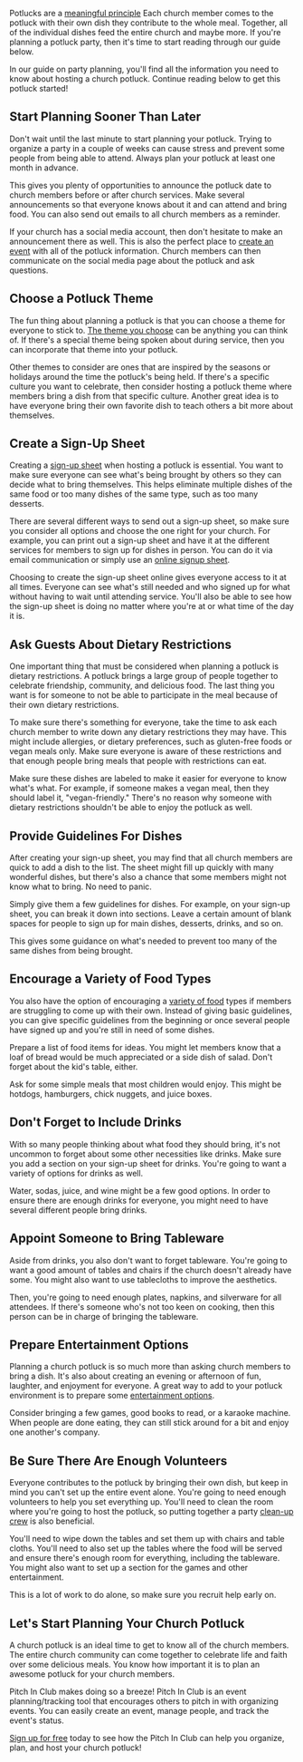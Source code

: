 <BlogImage />
<BlogInfo />

Potlucks are a
[meaningful principle](https://www.lcsun-news.com/story/life/sunlife/2016/03/18/eat-up-potlucks-still-draw-appreciative-crowd-most-everywhere/81584050/)
Each church member comes to the potluck with their own dish they contribute to the whole meal. 
Together, all of the individual dishes feed the entire church and maybe more. If you're planning a 
potluck party, then it's time to start reading through our guide below.

In our guide on party planning, you'll find all the information you need to know about hosting a church potluck. Continue reading below to get this 
potluck started!

<MobileAd />

## Start Planning Sooner Than Later

Don't wait until the last minute to start planning your potluck. Trying to organize a party in a 
couple of weeks can cause stress and prevent some people from being able to attend. Always plan 
your potluck at least one month in advance. 

This gives you plenty of opportunities to announce the potluck date to church members before or after church services. Make several announcements so that everyone knows about it and can attend and bring food. 
You can also send out emails to all church members as a reminder. 

If your church has a social media account, then don't hesitate to make an announcement there as well. This is also the perfect place to 
[create an event](https://pitchinclub.com/resources/how-to-create-event) with all of the potluck 
information. Church members can then communicate on the social media page about the potluck and 
ask questions.

<MobileAdSquare />
<DesktopAdHoriz />

## Choose a Potluck Theme

The fun thing about planning a potluck is that you can choose a theme for everyone to stick to.
[The theme you choose](https://www.thekitchn.com/10-perfect-potluck-themes-that-are-guaranteed-crowd-pleasers-22967391)
can be anything you can think of. If there's a special theme being spoken about during service, then you can incorporate 
that theme into your potluck. 

Other themes to consider are ones that are inspired by the seasons or holidays around the time the 
potluck's being held. If there's a specific culture you want to celebrate, then consider hosting 
a potluck theme where members bring a dish from that specific culture. Another great idea is to have 
everyone bring their own favorite dish to teach others a bit more about themselves. 

<MobileAdSquare />

## Create a Sign-Up Sheet 

Creating a [sign-up sheet](https://pitchinclub.com/blog/need-a-shared-task-list) 
when hosting a potluck is essential. You want to make sure everyone 
can see what's being brought by others so they can decide what to bring themselves. 
This helps eliminate multiple dishes of the same food or too many dishes of the same type, 
such as too many desserts. 

There are several different ways to send out a sign-up sheet, so make sure you consider all 
options and choose the one right for your church. For example, you can print out a sign-up 
sheet and have it at the different services for members to sign up for dishes in person. 
You can do it via email communication or simply use an [online signup sheet](https://pitchinclub.com/resources/contribution-list).

Choosing to create the sign-up sheet online gives everyone access to it at all times. Everyone 
can see what's still needed and who signed up for what without having to wait until attending 
service. You'll also be able to see how the sign-up sheet is doing no matter where you're at 
or what time of the day it is. 

<MobileAdSquare />
<DesktopAdHoriz />

## Ask Guests About Dietary Restrictions 

One important thing that must be considered when planning a potluck is dietary restrictions. 
A potluck brings a large group of people together to celebrate friendship, community, and 
delicious food. The last thing you want is for someone to not be able to participate in the 
meal because of their own dietary restrictions. 

To make sure there's something for everyone, take the time to ask each church member to write 
down any dietary restrictions they may have. This might include allergies, or dietary 
preferences, such as gluten-free foods or vegan meals only. Make sure everyone is aware of 
these restrictions and that enough people bring meals that people with restrictions can eat.

Make sure these dishes are labeled to make it easier for everyone to know what's what. For 
example, if someone makes a vegan meal, then they should label it, "vegan-friendly." 
There's no reason why someone with dietary restrictions shouldn't be able to enjoy the potluck 
as well. 

<MobileAdSquare />

## Provide Guidelines For Dishes

After creating your sign-up sheet, you may find that all church members are quick to add a 
dish to the list. The sheet might fill up quickly with many wonderful dishes, but there's 
also a chance that some members might not know what to bring. No need to panic.

Simply give them a few guidelines for dishes. For example, on your sign-up sheet, you can 
break it down into sections. Leave a certain amount of blank spaces for people to sign up 
for main dishes, desserts, drinks, and so on. 

This gives some guidance on what's needed to prevent too many of the same dishes from 
being brought.

<MobileAdSquare />
<DesktopAdSquare />

## Encourage a Variety of Food Types

You also have the option of encouraging a [variety of food](https://www.tasteofhome.com/collection/heavenly-church-potluck-recipes/)
types if members are struggling to come up with their own. Instead of giving basic guidelines, you can 
give specific guidelines from the beginning or once several people have signed up and you're still in 
need of some dishes. 

Prepare a list of food items for ideas. You might let members know that a loaf of bread would be much appreciated or a side dish of salad. 
Don't forget about the kid's table, either. 

Ask for some simple meals that most children would enjoy. This might be hotdogs, hamburgers, chick nuggets, and juice boxes. 

<MobileAdSquare />

## Don't Forget to Include Drinks

With so many people thinking about what food they should bring, it's not uncommon to forget 
about some other necessities like drinks. Make sure you add a section on your sign-up sheet 
for drinks. You're going to want a variety of options for drinks as well.

Water, sodas, juice, and wine might be a few good options. In order to ensure there are 
enough drinks for everyone, you might need to have several different people bring drinks.

<DesktopAdHoriz />
<MobileAdSquare />

## Appoint Someone to Bring Tableware

Aside from drinks, you also don't want to forget tableware. You're going to want a good 
amount of tables and chairs if the church doesn't already have some. You might also want 
to use tablecloths to improve the aesthetics.

Then, you're going to need enough plates, napkins, and silverware for all attendees. 
If there's someone who's not too keen on cooking, then this person can be in charge of 
bringing the tableware. 

<MobileAdSquare />

## Prepare Entertainment Options

Planning a church potluck is so much more than asking church members to bring a dish. 
It's also about creating an evening or afternoon of fun, laughter, and enjoyment for everyone. 
A great way to add to your potluck environment is to prepare some 
[entertainment options](https://pitchinclub.com/blog/activities-for-church). 

Consider bringing a few games, good books to read, or a karaoke machine. When people 
are done eating, they can still stick around for a bit and enjoy one another's company. 

<DesktopAdHoriz />
<MobileAdSquare />

## Be Sure There Are Enough Volunteers

Everyone contributes to the potluck by bringing their own dish, but keep in mind you 
can't set up the entire event alone. You're going to need enough volunteers to help 
you set everything up. You'll need to clean the room where you're going to host the 
potluck, so putting together a party 
[clean-up crew](https://pitchinclub.com/blog/party-set-up-and-after-party-clean-up) 
is also beneficial.

You'll need to wipe down the tables and set them up with chairs and table cloths. 
You'll need to also set up the tables where the food will be served and ensure there's 
enough room for everything, including the tableware. You might also want to set up a 
section for the games and other entertainment. 

This is a lot of work to do alone, so make sure you recruit help early on.  

## Let's Start Planning Your Church Potluck  

A church potluck is an ideal time to get to know all of the church members. The entire church 
community can come together to celebrate life and faith over some delicious meals. You know how 
important it is to plan an awesome potluck for your church members. 

Pitch In Club makes doing so a breeze! Pitch In Club is an event planning/tracking tool that 
encourages others to pitch in with organizing events. You can easily create an event, manage 
people, and track the event's status. 

[Sign up for free](https://pitchinclub.com/signup) today to see how the Pitch In Club can help 
you organize, plan, and host your church potluck!

<MobileAdSquare />
<MobileAd />

<DesktopAdSquare />
